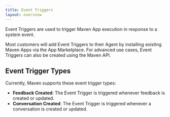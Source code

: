 ```yaml
---
title: Event Triggers
layout: overview
---
```


Event Triggers are used to trigger Maven App execution in response to a system event.

Most customers will add Event Triggers to their Agent by installing existing Maven Apps via the
App Marketplace. For advanced use cases, Event Triggers can also be created using the Maven API.

## Event Trigger Types

Currently, Maven supports these event trigger types:

- **Feedback Created**: The Event Trigger is triggered whenever feedback is created or updated.
- **Conversation Created**: The Event Trigger is triggered whenever a conversation is created or updated.